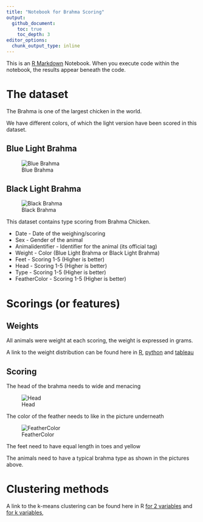 ```yaml
---
title: "Notebook for Brahma Scoring"
output: 
  github_document:
    toc: true
    toc_depth: 3
editor_options: 
  chunk_output_type: inline
---
```


This is an [R Markdown](http://rmarkdown.rstudio.com) Notebook. When you execute code within the notebook, the results appear beneath the code. 

# The dataset

The Brahma is one of the largest chicken in the world. 

We have different colors, of which the light version have been scored in this dataset. 

## Blue Light Brahma

![Blue Brahma](Pictures/Blue.jpg)

## Black Light Brahma

![Black Brahma](Pictures/Black.jpg)

This dataset contains type scoring from Brahma Chicken.

* Date - Date of the weighing/scoring
* Sex - Gender of the animal
* Animalidentifier - Identifier for the animal (its official tag)
* Weight - Color (Blue Light Brahma or Black Light Brahma)
* Feet - Scoring 1-5 (Higher is better)
* Head - Scoring 1-5 (Higher is better)
* Type - Scoring 1-5 (Higher is better)
* FeatherColor - Scoring 1-5 (Higher is better)

# Scorings (or features)

## Weights

All animals were weight at each scoring, the weight is expressed in grams.

A link to the weight distribution can be found here in [R](R/MyFirstVisual.md), [python](Python/MyFirstVisual.ipynb) and [tableau](https://public.tableau.com/profile/bovianalytics#!/vizhome/BrahmaScorings/Scatterplot)

## Scoring

The head of the brahma needs to wide and menacing 

![Head](Pictures/Head.jpg)

The color of the feather needs to like in the picture underneath 

![FeatherColor](Pictures/FeatherColor.jpg)

The feet need to have equal length in toes and yellow

The animals need to have a typical brahma type as shown in the pictures above.

# Clustering methods

A link to the k-means clustering can be found here in R [for 2 variables](R/KMeans2Variables.md) and [for k variables](R/KMeansKVariables.md),